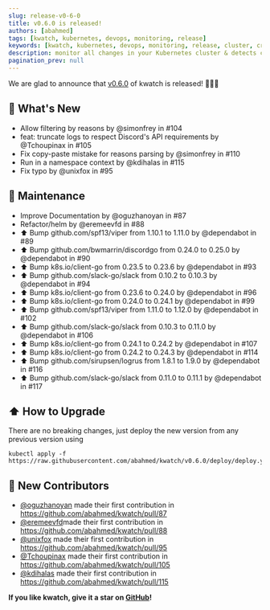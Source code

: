 ```yaml
---
slug: release-v0-6-0
title: v0.6.0 is released!
authors: [abahmed]
tags: [kwatch, kubernetes, devops, monitoring, release]
keywords: [kwatch, kubernetes, devops, monitoring, release, cluster, crash, v0.6.0]
description: monitor all changes in your Kubernetes cluster & detects crashes in your running apps in real time
pagination_prev: null
---
```


We are glad to announce that [v0.6.0](https://github.com/abahmed/kwatch/releases/tag/v0.6.0) of kwatch is released! :tada::tada::tada:
<!--truncate-->

## 🚀 What's New

* Allow filtering by reasons by @simonfrey in #104
* feat: truncate logs to respect Discord's API requirements by @Tchoupinax in #105
* Fix copy-paste mistake for reasons parsing by @simonfrey in #110
* Run in a namespace context by @kdihalas in #115
* Fix typo by @unixfox in #95


## 🧰 Maintenance

* Improve Documentation by @oguzhanoyan in #87
* Refactor/helm by @eremeevfd in #88
* ⬆️ Bump github.com/spf13/viper from 1.10.1 to 1.11.0 by @dependabot in #89
* ⬆️ Bump github.com/bwmarrin/discordgo from 0.24.0 to 0.25.0 by @dependabot in #90
* ⬆️ Bump k8s.io/client-go from 0.23.5 to 0.23.6 by @dependabot in #93
* ⬆️ Bump github.com/slack-go/slack from 0.10.2 to 0.10.3 by @dependabot in #94
* ⬆️ Bump k8s.io/client-go from 0.23.6 to 0.24.0 by @dependabot in #96
* ⬆️ Bump k8s.io/client-go from 0.24.0 to 0.24.1 by @dependabot in #99
* ⬆️ Bump github.com/spf13/viper from 1.11.0 to 1.12.0 by @dependabot in #102
* ⬆️ Bump github.com/slack-go/slack from 0.10.3 to 0.11.0 by @dependabot in #106
* ⬆️ Bump k8s.io/client-go from 0.24.1 to 0.24.2 by @dependabot in #107
* ⬆️ Bump k8s.io/client-go from 0.24.2 to 0.24.3 by @dependabot in #114
* ⬆️ Bump github.com/sirupsen/logrus from 1.8.1 to 1.9.0 by @dependabot in #116
* ⬆️ Bump github.com/slack-go/slack from 0.11.0 to 0.11.1 by @dependabot in #117


## ⬆️ How to Upgrade

There are no breaking changes, just deploy the new version from any previous version using

```shell
kubectl apply -f https://raw.githubusercontent.com/abahmed/kwatch/v0.6.0/deploy/deploy.yaml
```


## 🌟 New Contributors

* [@oguzhanoyan](https://github.com/oguzhanoyan) made their first contribution in https://github.com/abahmed/kwatch/pull/87
* [@eremeevfd](https://github.com/eremeevfd)made their first contribution in https://github.com/abahmed/kwatch/pull/88
* [@unixfox](https://github.com/unixfox) made their first contribution in https://github.com/abahmed/kwatch/pull/95
* [@Tchoupinax](https://github.com/Tchoupinax) made their first contribution in https://github.com/abahmed/kwatch/pull/105
* [@kdihalas](https://github.com/kdihalas) made their first contribution in https://github.com/abahmed/kwatch/pull/115


**If you like kwatch, give it a star on [GitHub](https://github.com/abahmed/kwatch)!**